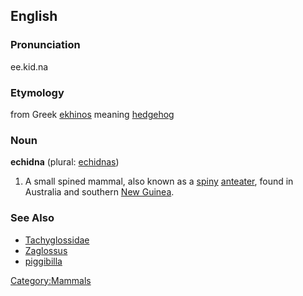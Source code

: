 {{wikipedia2|Echidna (mammal)}}
==English==
[[Category:Mammals]]
===Pronunciation===
ee.kid.na

===Etymology===
from Greek [[ekhinos]] meaning [[hedgehog]]

===Noun===
'''echidna''' (plural: [[echidnas]])
# A small spined mammal, also known as a [[spiny]] [[anteater]], found in Australia and southern [[New Guinea]].

===See Also===
*[[Tachyglossidae]]
*[[Zaglossus]]
*[[piggibilla]]